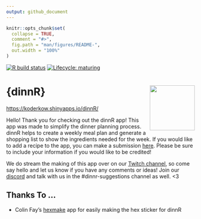 ```yaml
---
output: github_document
---
```


<!-- README.md is generated from README.Rmd. Please edit that file -->

```r
knitr::opts_chunk$set(
  collapse = TRUE,
  comment = "#>",
  fig.path = "man/figures/README-",
  out.width = "100%"
)
```

<!-- badges: start -->
[![R build status](https://github.com/KoderKow/dinnR/workflows/R-CMD-check/badge.svg)](https://github.com/KoderKow/dinnR/actions)
[![Lifecycle: maturing](https://img.shields.io/badge/lifecycle-maturing-blue.svg)](https://www.tidyverse.org/lifecycle/#maturing)
<!-- badges: end -->

# {dinnR} <img src="https://raw.githubusercontent.com/koderkow/dinnr/master/inst/other/hex-dinnR.png" align="right" alt="" width="120" />

[https://koderkow.shinyapps.io/dinnR/](https://koderkow.shinyapps.io/dinnR/)

Hello! Thank you for checking out the dinnR app! This app was made to simplify the dinner planning process. dinnR helps to create a weekly meal plan and generate a shopping list to show the ingredients needed for the week. If you would like to add a recipe to the app, you can make a submission [here](https://forms.gle/T5pHyzZrNhzDrEd37). Please be sure to include your information if you would like to be credited!

We do stream the making of this app over on our [Twitch channel](https://twitch.tv/theeatgamelove), so come say hello and let us know if you have any comments or ideas! Join our [discord](https://discord.gg/hrec3NP) and talk with us in the  #dinnr-suggestions channel as well. <3

## Thanks To ...

- Colin Fay's [hexmake](https://connect.thinkr.fr/hexmake/) app for easily making the hex sticker for dinnR